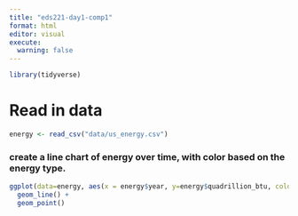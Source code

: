 ```yaml
---
title: "eds221-day1-comp1"
format: html
editor: visual
execute:
  warning: false
---
```


```r
library(tidyverse)
```

# Read in data

```r
energy <- read_csv("data/us_energy.csv")

```
### create a line chart of energy over time, with color based on the energy type. 
```r
ggplot(data=energy, aes(x = energy$year, y=energy$quadrillion_btu, color = energy$type)) + 
  geom_line() +
  geom_point() 
```


